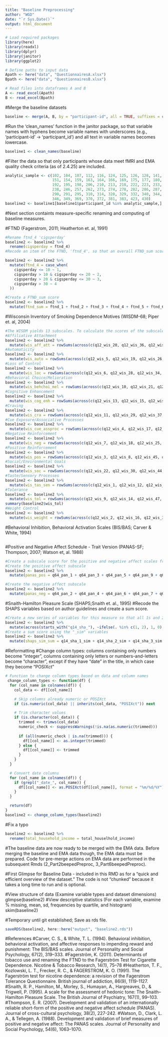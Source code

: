 ```yaml
---
title: "Baseline Preprocessing"
author: "WGD"
date: "`r Sys.Date()`"
output: html_document
---
```


```r
# Load required packages
library(here)
library(readxl)
library(dplyr)
library(janitor)
library(ggplot2)

# Define paths to input data
Apath <- here("data", "QuestionnairesA.xlsx")
Bpath <- here("data", "QuestionnairesB.xlsx")
```

```r
# Read files into dataframes A and B
A <- read_excel(Apath)
B <- read_excel(Bpath)
```

#Merge the baseline datasets
```r
baseline <- merge(A, B, by = "participant-id", all = TRUE, suffixes = c(".A", ".B"))
```

#Run the 'clean_names' function in the janitor package, so that variable names with hyphens become variable names with underscores (e.g., 'participant-id' -> 'participant_id') and all text in variable names becomes lowercase.
```r
baseline1 <- clean_names(baseline)
```
#Filter the data so that only participants whose data meet fMRI and EMA quality check criteria (as of 2.4.25) are included.
```r
analytic_sample <- c(102, 104, 107, 112, 116, 124, 125, 126, 128, 141,
                     151, 154, 159, 163, 164, 166, 169, 175, 177, 180,
                     192, 195, 198, 206, 210, 213, 218, 222, 223, 233,
                     238, 246, 257, 262, 273, 274, 278, 282, 286, 287,
                     290, 291, 295, 310, 314, 320, 329, 332, 340, 344,
                     346, 349, 369, 370, 372, 381, 383, 423, 430)
baseline2 <- baseline1[baseline1$participant_id %in% analytic_sample,]
```
#Next section containts measure-specific renaming and computing of baseline measures.

#FTND  (Fagerstrom, 2011; Heatherton et. al, 1991)
```r
#Rename ftnd_4 'cigsperday'
baseline2 <- baseline2 %>%
  rename(cigsperday = ftnd_4)
#Recode an item of the FTND, 'ftnd_4', so that an overall FTND_sum score can be calculated.

baseline2 <- baseline2 %>%
  mutate(ftnd_4 = case_when(
    cigsperday <= 10 ~ 1,
    cigsperday > 10 & cigsperday <= 20 ~ 2,
    cigsperday > 20 & cigsperday <= 30 ~ 3,
    cigsperday > 30 ~ 4
  ))

#Create a FTND_sum score
baseline2 <- baseline2 %>%
  mutate(ftnd_sum = ftnd_1 + ftnd_2 + ftnd_3 + ftnd_4 + ftnd_5 + ftnd_6)
```

#Wisconsin Inventory of Smoking Dependence Motives (WISDM-68; Piper et. al, 2004)
```r
#The WISDM yields 13 subscales. To calculate the scores of the subscales, take the mean of the items that load onto each subscale. The total scale score is the sum of all of the subscale scores. Below is the code for the creation of each of the 13 subscales.
#Affiliative Attachment
baseline2 <- baseline2 %>%
  mutate(wis_aff_att = rowSums(across(c(q12_wis_20, q12_wis_36, q12_wis_43, q12_wis_48, q12_wis_67)), na.rm = TRUE))
#Automaticity
baseline2 <- baseline2 %>%
  mutate(wis_auto = rowSums(across(c(q12_wis_5, q12_wis_19, q12_wis_26, q12_wis_41, q12_wis_55)), na.rm = TRUE))
#Loss of Control
baseline2 <- baseline2 %>%
  mutate(wis_loc = rowSums(across(c(q12_wis_6, q12_wis_28, q12_wis_34, q12_wis_62)), na.rm = TRUE))
#Behavioral Choice/Melioration
baseline2 <- baseline2 %>%
  mutate(wis_behchoi_mel = rowSums(across(c(q12_wis_10, q12_wis_21, q12_wis_35, q12_wis_38, q12_wis_46, q12_wis_49, q12_wis_68)), na.rm = TRUE))
#Cognitive Enhancement
baseline2 <- baseline2 %>%
  mutate(wis_cog_enh = rowSums(across(c(q12_wis_13, q12_wis_15, q12_wis_24, q12_wis_39, q12_wis_57)), na.rm = TRUE))
#Craving
baseline2 <- baseline2 %>%
  mutate(wis_cra = rowSums(across(c(q12_wis_11, q12_wis_29, q12_wis_37, q12_wis_50)), na.rm = TRUE))
#Cue Exposure/Associative Processes
baseline2 <- baseline2 %>%
  mutate(wis_cue_assproc = rowSums(across(c(q12_wis_4, q12_wis_17, q12_wis_23, q12_wis_40, q12_wis_42, q12_wis_51, q12_wis_59)), na.rm = TRUE))
#Negative Reinforcement
baseline2 <- baseline2 %>%
  mutate(wis_neg = rowSums(across(c(q12_wis_7, q12_wis_18, q12_wis_25, q12_wis_32, q12_wis_58, q12_wis_65)), na.rm = TRUE))
#Positive Reinforcement
baseline2 <- baseline2 %>%
  mutate(wis_pos = rowSums(across(c(q12_wis_3, q12_wis_8, q12_wis_45, q12_wis_60, q12_wis_64)), na.rm = TRUE))
#Social/Environmental Goals
baseline2 <- baseline2 %>%
  mutate(wis_soc = rowSums(across(c(q12_wis_22, q12_wis_30, q12_wis_44, q12_wis_52)), na.rm = TRUE))
#Taste/Sensory Processes
baseline2 <- baseline2 %>%
  mutate(wis_tas_sen = rowSums(across(c(q12_wis_1, q12_wis_12, q12_wis_27, q12_wis_33, q12_wis_53, q12_wis_66)), na.rm = TRUE))
#Tolerance
baseline2 <- baseline2 %>%
  mutate(wis_tol = rowSums(across(c(q12_wis_9, q12_wis_14, q12_wis_47, q12_wis_54, q12_wis_63)), na.rm = TRUE))
summary(baseline2$wis_tol)
#Weight Control
baseline2 <- baseline2 %>%
  mutate(wis_weight = rowSums(across(c(q12_wis_2, q12_wis_16, q12_wis_31, q12_wis_56, q12_wis_61)), na.rm = TRUE))
```

#Behavioral Inhibition, Behavioral Activation Scales (BIS/BAS; Carver & White, 1994)
```r

```




#Positive and Negative Affect Schedule - Trait Version (PANAS-SF; Thompson, 2007; Watson et, al. 1988)
```r
#Create a subscale score for the positive and negative affect scales from the Positive and Negative Affect Schedule.
#Create the positive affect subscale
baseline2 <- baseline2 %>%
  mutate(panas_pos = q64_pan_1 + q64_pan_3 + q64_pan_5 + q64_pan_9 + q64_pan_10 + q64_pan_12 + q64_pan_14 + q64_pan_16 + q64_pan_17 + q64_pan_19)

#Create the negative affect subscale
baseline2 <- baseline2 %>%
  mutate(panas_neg = q64_pan_2 + q64_pan_4 + q64_pan_6 + q64_pan_7 + q64_pan_8 + q64_pan_11 + q64_pan_13 + q64_pan_15 + q64_pan_18 + q64_pan_20)
```

#Snaith-Hamilton Pleasure Scale (SHAPS;Snaith et. al., 1995)
#Recode the SHAPS variables based on author guidelines and create a sum score.
```r
#Create a new series of variables for this measure so that all 1s and 2s become 1 and all 3s and 4s become 0s. The new variables have the suffix "_sim", which is an abbreviation for "simple", because the authors refer to this system as the "simple scoring system"
baseline2 <- baseline2 %>%
  mutate(across(starts_with("q14_sha_"), ~ifelse(. %in% c(1, 2), 1, 0), .names = "{.col}_sim"))
#Create a sum score using the "_sim" variables
baseline2 <- baseline2 %>%
  mutate(shaps_sim_sum = q14_sha_1_sim + q14_sha_2_sim + q14_sha_3_sim + q14_sha_4_sim + q14_sha_5_sim + q14_sha_6_sim + q14_sha_7_sim + q14_sha_8_sim + q14_sha_9_sim + q14_sha_10_sim + q14_sha_11_sim + q14_sha_12_sim + q14_sha_13_sim + q14_sha_14_sim)
```

#Reformatting
#Change column types: columns containing only numbers become "integer", columns containing only letters or numbers-and-letters become "character", except if they have "date" in the title, in which case they become "POSIXct"
```r
# Function to change column types based on data and column names
 change_column_types <- function(df) {
  for (col_name in colnames(df)) {
    col_data <- df[[col_name]]

    # Skip columns already numeric or POSIXct
    if (is.numeric(col_data) || inherits(col_data, "POSIXct")) next

    # Trim character values
    if (is.character(col_data)) {
      trimmed <- trimws(col_data)
      numeric_check <- suppressWarnings(!is.na(as.numeric(trimmed)))
      
      if (all(numeric_check | is.na(trimmed))) {
        df[[col_name]] <- as.integer(trimmed)
      } else {
        df[[col_name]] <- trimmed
      }
    }
  }

  # Convert date columns
  for (col_name in colnames(df)) {
    if (grepl("_date_", col_name)) {
      df[[col_name]] <- as.POSIXct(df[[col_name]], format = "%m/%d/%Y")
    }
  }

  return(df)
}
baseline2 <- change_column_types(baseline2)
```

#Fix a typo
```r
baseline2 <- baseline2 %>%
  rename(total_household_income = total_houselhold_income)
```

#The baseline data are now ready to be merged with the EMA data. Before merging the baseline and EMA data though, the EMA data must be prepared. Code for pre-merge actions on EMA data are performed in the subsequent Rmds (2_Part2beepedPreproc, 3_Part6beepedPreproc).

#First Glimpse for Baseline Data - included in this RMD as for a "quick and efficient overview of the dataset." The code is not "chunked" because it takes a long time to run and is optional.

#View structure of data (Examine variable types and dataset dimensions)
glimpse(baseline2)
#View descriptive statistics (For each variable, examine % missing, mean, sd, frequencies by quartile, and histogram)
skim(baseline2)

#Temporary until git established; Save as rds file.
```r
saveRDS(baseline2, here::here("output", "baseline2.rds"))
```

#References
#Carver, C. S., & White, T. L. (1994). Behavioral inhibition, behavioral activation, and affective responses to impending reward and punishment: The BIS/BAS scales. Journal of Personality and Social Psychology, 67(2), 319–333.
#Fagerström, K. (2011). Determinants of tobacco use and renaming the FTND to the Fagerström Test for Cigarette Dependence. Nicotine & Tobacco Research, 14(1), 75–78
#Heatherton, T. F., Kozlowski, L. T., Frecker, R. C., & FAGERSTROM, K. O. (1991). The Fagerström test for nicotine dependence: a revision of the Fagerstrom Tolerance Questionnaire. British journal of addiction, 86(9), 1119-1127.
#Snaith, R. P., Hamilton, M., Morley, S., Humayan, A., Hargreaves, D., & Trigwell, P. (1995). A scale for the assessment of hedonic tone: The Snaith–Hamilton Pleasure Scale. The British Journal of Psychiatry, 167(1), 99–103.
#Thompson, E. R. (2007). Development and validation of an internationally reliable short-form of the positive and negative affect schedule (PANAS). Journal of cross-cultural psychology, 38(2), 227-242.
#Watson, D., Clark, L. A., & Tellegen, A. (1988). Development and validation of brief measures of positive and negative affect: The PANAS scales. Journal of Personality and Social Psychology, 54(6), 1063–1070.